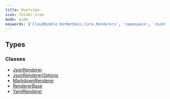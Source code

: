 ```yaml
---
title: Overview
icon: folder-tree
mode: wide
keywords: ['CloudNimble.DotNetDocs.Core.Renderers', 'namespace', 'JsonRenderer', 'JsonRendererOptions', 'MarkdownRenderer', 'RendererBase', 'YamlRenderer']
---
```


## Types

### Classes

- [JsonRenderer](JsonRenderer.mdx)
- [JsonRendererOptions](JsonRendererOptions.mdx)
- [MarkdownRenderer](MarkdownRenderer.mdx)
- [RendererBase](RendererBase.mdx)
- [YamlRenderer](YamlRenderer.mdx)

